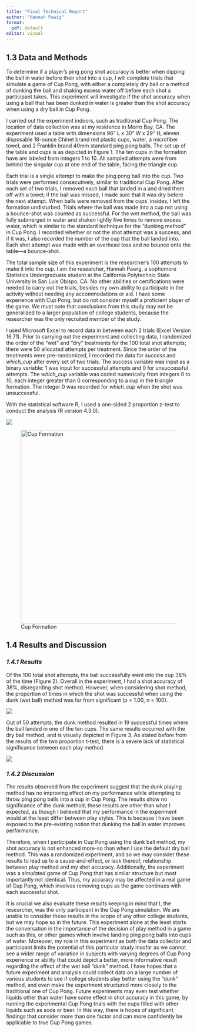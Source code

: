 ```yaml
---
title: "Final Technical Report"
author: "Hannah Pawig"
format:
  pdf: default
editor: visual
---
```


## 1.3 Data and Methods

To determine if a player's ping pong shot accuracy is better when dipping the ball in water before their shot into a cup, I will complete trials that simulate a game of Cup Pong, with either a completely dry ball or a method of dunking the ball and shaking excess water off before each shot a participant takes. This experiment will investigate if the shot accuracy when using a ball that has been dunked in water is greater than the shot accuracy when using a dry ball in Cup Pong.

I carried out the experiment indoors, such as traditional Cup Pong. The location of data collection was at my residence in Morro Bay, CA. The experiment used a table with dimensions 96" L x 30" W x 29" H, eleven disposable 18-ounce Chinet brand red plastic cups, water, a microfiber towel, and 2 Franklin brand 40mm standard ping pong balls. The set up of the table and cups is as depicted in Figure 1. The ten cups in the formation have are labeled from integers 1 to 10. All sampled attempts were from behind the singular cup at one end of the table, facing the triangle cup.

Each trial is a single attempt to make the ping pong ball into the cup. Two trials were performed consecutively, similar to traditional Cup Pong. After each set of two trials, I removed each ball that landed in a and dried them off with a towel; if the ball was missed, I made sure that it was dry before the next attempt. When balls were removed from the cups' insides, I left the formation undisturbed. Trials where the ball was made into a cup not using a bounce-shot was counted as successful. For the wet method, the ball was fully submerged in water and shaken lightly five times to remove excess water, which is similar to the standard technique for the "dunking method" in Cup Pong. I recorded whether or not the shot attempt was a success, and if it was, I also recorded the number of the cup that the ball landed into. Each shot attempt was made with an overhead toss and no bounce onto the table---a bounce-shot.

The total sample size of this experiment is the researcher's 100 attempts to make it into the cup. I am the researcher, Hannah Pawig, a sophomore Statistics Undergraduate student at the California Polytechnic State University in San Luis Obispo, CA. No other abilities or certifications were needed to carry out the trials, besides my own ability to participate in the activity without needing any accommodations or aid. I have some experience with Cup Pong, but do not consider myself a proficient player of the game. We must note that conclusions from this study may not be generalized to a larger population of college students, because the researcher was the only recruited member of the study.

I used Microsoft Excel to record data in between each 2 trials (Excel Version 16.71). Prior to carrying out the experiment and collecting data, I randomized the order of the "wet" and "dry" treatments for the 100 total shot attempts; there were 50 allocated attempts per treatment. Since the order of the treatments were pre-randomized, I recorded the data for *success* and *which_cup* after every set of two trials. The success variable was input as a binary variable: 1 was input for successful attempts and 0 for unsuccessful attempts. The *which_cup* variable was coded numerically from integers 0 to 10, each integer greater than 0 corresponding to a cup in the triangle formation. The integer 0 was recorded for *which_cup* when the shot was unsuccessful.

With the statistical software R, I used a one-sided 2 proportion z-test to conduct the analysis (R version 4.3.0).

![](table1.png){.table fig-align="center"}

![Cup Formation](diagram1.png){fig-align="center" width="525"}

## 1.4 Results and Discussion

### *1.4.1 Results*

Of the 100 total shot attempts, the ball successfully went into the cup 38% of the time (Figure 2). Overall in the experiment, I had a shot accuracy of 38%, disregarding shot method. However, when considering shot method, the proportion of times in which the shot was successful when using the dunk (wet ball) method was far from significant (p = 1.00, n = 100).

![](images/barplot_overall_success-04.png){fig-align="center"}

Out of 50 attempts, the dunk method resulted in 19 successful times where the ball landed in one of the ten cups. The same results occurred with the dry ball method, and is visually depicted in Figure 3. As stated before from the results of the two proportion t-test, there is a severe lack of statistical significance between each play method.

![](images/barplot_by_method-04.png){fig-align="center"}

### *1.4.2 Discussion*

The results observed from the experiment suggest that the dunk playing method has no improving effect on my performance while attempting to throw ping pong balls into a cup in Cup Pong. The results show no significance of the dunk method; these results are other than what I expected, as though I believed that my performance in the experiment would at the least differ between play styles. This is because I have been exposed to the pre-existing notion that dunking the ball in water improves performance.

Therefore, when I participate in Cup Pong using the dunk ball method, my shot accuracy is not enhanced more-so than when I use the default dry ball method. This was a randomized experiment, and so we may consider these results to lead us to a cause-and-effect, or lack thereof, relationship between play method and my shot accuracy. Additionally, the experiment was a *simulated* game of Cup Pong that has similar structure but most importantly not identical. Thus, my accuracy may be affected in a real game of Cup Pong, which involves removing cups as the game continues with each successful shot.

It is crucial we also evaluate these results keeping in mind that I, the researcher, was the only participant in the Cup Pong simulation. We are unable to consider these results in the scope of any other college students, but we may hope so in the future. This experiment alone at the least starts the conversation in the importance of the decision of play method in a game such as this, or other games which involve landing ping pong balls into cups of water. Moreover, my role in this experiment as both the data collector and participant limits the potential of this particular study insofar as we cannot see a wider range of variation in subjects with varying degrees of Cup Pong experience or ability that could depict a better, more informative result regarding the effect of the wet ball "dunk" method. I have hopes that a future experiment and analysis could collect data on a large number of various students to see if college students play better using the "dunk" method, and even make the experiment structured more closely to the traditional one of Cup Pong. Future experiments may even test whether liquids other than water have some effect in shot accuracy in this game, by running the experimental Cup Pong trials with the cups filled with other liquids such as soda or beer. In this way, there is hopes of significant findings that consider more than one factor and can more confidently be applicable to true Cup Pong games.
